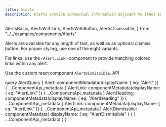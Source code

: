 ```yaml
---
title: Alerts
description: Alerts provide contextual information adjacent to items on the visible page. There are four types - error, warning, success, or informational.
---
```


  AlertsBasic,
  AlertsWithLink,
  AlertsWithButton,
  AlertsDismissible,
} from "../../examples/components/Alerts"

<Overview>
  Alerts are available for any length of text, as well as an optional dismiss
  button. For proper styling, use one of the eight variants.
</Overview>

<CodeBlock title="Basic Alerts" code={AlertsBasic}></CodeBlock>

<CodeBlock title="Alerts with Links" code={AlertsWithLink}>
  For links, use the <code>&lt;Alert.Link&gt;</code> component to provide
  matching colored links within any alert.
</CodeBlock>

<CodeBlock title="Alerts with Buttons" code={AlertsWithButton}></CodeBlock>

<CodeBlock title="Dismissible Alerts" code={AlertsDismissible}>
  Use the custom react component <code>AlertDismissible</code>.
</CodeBlock>

<LinkedHeading h="2" className="h1" id="alerts-api">
  API
</LinkedHeading>

<ComponentApi metadata={props.data.Alert} />
<ComponentApi
  metadata={props.data.AlertHeading}
  exportedBy={props.data.Alert}
/>
<ComponentApi metadata={props.data.AlertLink} exportedBy={props.data.Alert} />
<ComponentApi metadata={props.data.AlertDismissible} />

  query AlertQuery {
    Alert: componentMetadata(displayName: { eq: "Alert" }) {
      ...ComponentApi_metadata
    }
    AlertLink: componentMetadata(displayName: { eq: "AlertLink" }) {
      ...ComponentApi_metadata
    }
    AlertHeading: componentMetadata(displayName: { eq: "AlertHeading" }) {
      ...ComponentApi_metadata
    }
    AlertLink: componentMetadata(displayName: { eq: "AlertLink" }) {
      ...ComponentApi_metadata
    }
    AlertDismissible: componentMetadata(
      displayName: { eq: "AlertDismissible" }
    ) {
      ...ComponentApi_metadata
    }
  }
`
